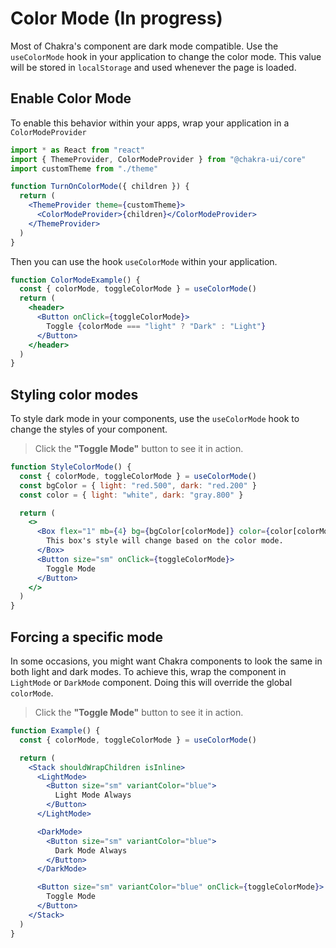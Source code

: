 # Color Mode (In progress)

Most of Chakra's component are dark mode compatible. Use the `useColorMode` hook
in your application to change the color mode. This value will be stored in
`localStorage` and used whenever the page is loaded.

## Enable Color Mode

To enable this behavior within your apps, wrap your application in a
`ColorModeProvider`

```jsx live=false
import * as React from "react"
import { ThemeProvider, ColorModeProvider } from "@chakra-ui/core"
import customTheme from "./theme"

function TurnOnColorMode({ children }) {
  return (
    <ThemeProvider theme={customTheme}>
      <ColorModeProvider>{children}</ColorModeProvider>
    </ThemeProvider>
  )
}
```

Then you can use the hook `useColorMode` within your application.

```jsx
function ColorModeExample() {
  const { colorMode, toggleColorMode } = useColorMode()
  return (
    <header>
      <Button onClick={toggleColorMode}>
        Toggle {colorMode === "light" ? "Dark" : "Light"}
      </Button>
    </header>
  )
}
```

## Styling color modes

To style dark mode in your components, use the `useColorMode` hook to change the
styles of your component.

> Click the **"Toggle Mode"** button to see it in action.

```jsx
function StyleColorMode() {
  const { colorMode, toggleColorMode } = useColorMode()
  const bgColor = { light: "red.500", dark: "red.200" }
  const color = { light: "white", dark: "gray.800" }

  return (
    <>
      <Box flex="1" mb={4} bg={bgColor[colorMode]} color={color[colorMode]}>
        This box's style will change based on the color mode.
      </Box>
      <Button size="sm" onClick={toggleColorMode}>
        Toggle Mode
      </Button>
    </>
  )
}
```

## Forcing a specific mode

In some occasions, you might want Chakra components to look the same in both
light and dark modes. To achieve this, wrap the component in `LightMode` or
`DarkMode` component. Doing this will override the global `colorMode`.

> Click the **"Toggle Mode"** button to see it in action.

```jsx
function Example() {
  const { colorMode, toggleColorMode } = useColorMode()

  return (
    <Stack shouldWrapChildren isInline>
      <LightMode>
        <Button size="sm" variantColor="blue">
          Light Mode Always
        </Button>
      </LightMode>

      <DarkMode>
        <Button size="sm" variantColor="blue">
          Dark Mode Always
        </Button>
      </DarkMode>

      <Button size="sm" variantColor="blue" onClick={toggleColorMode}>
        Toggle Mode
      </Button>
    </Stack>
  )
}
```
